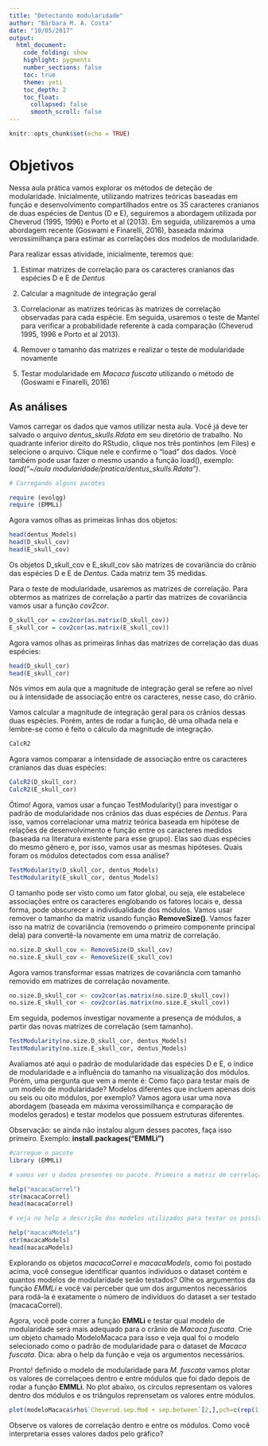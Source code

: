 ```yaml
---
title: "Detectando modularidade"
author: "Bárbara M. A. Costa"
date: "10/05/2017"
output: 
  html_document:
    code_folding: show
    highlight: pygments
    number_sections: false
    toc: true
    theme: yeti
    toc_depth: 2
    toc_float: 
      collapsed: false
      smooth_scroll: false
---
```


```r
knitr::opts_chunk$set(echo = TRUE)
```

# Objetivos

Nessa aula prática vamos explorar os métodos de deteção de modularidade. Inicialmente, utilizando matrizes teóricas baseadas em função e desenvolvimento compartilhados entre os 35 caracteres cranianos de duas espécies de Dentus (D e E), seguiremos a abordagem utilizada por Cheverud (1995, 1996) e Porto et al (2013). Em seguida, utilizaremos a uma abordagem recente (Goswami e Finarelli, 2016), baseada máxima verossimilhança para estimar as correlações dos modelos de modularidade. 

Para realizar essas atividade, inicialmente, teremos que:

1. Estimar matrizes de correlação para os caracteres cranianos das espécies D e E de *Dentus*

2. Calcular a magnitude de integração geral

3. Correlacionar as matrizes teóricas às matrizes de correlação observadas para cada espécie. Em seguida, usaremos o teste de Mantel para verificar a probabilidade referente à cada comparação (Cheverud 1995, 1996 e Porto et al 2013).

4. Remover o tamanho das matrizes e realizar o teste de modularidade novamente

5. Testar modularidade em *Macaca fuscata* utilizando o método de  (Goswami e Finarelli, 2016)


## As análises

Vamos carregar os dados que vamos utilizar nesta aula. Você já deve ter salvado o arquivo *dentus_skulls.Rdata* em seu diretório de trabalho. No quadrante inferior direito do RStudio, clique nos três pontinhos (em Files) e selecione o arquivo. Clique nele e confirme o "load" dos dados. Você também pode usar fazer o mesmo usando a função load(), exemplo: *load("~/aula modularidade/pratica/dentus_skulls.Rdata")*.

```r
# Carregando alguns pacotes 

require (evolqg)
require (EMMLi)

```

Agora vamos olhas as primeiras linhas dos objetos:

```r
head(dentus_Models)
head(D_skull_cov)
head(E_skull_cov)
```

Os objetos D_skull_cov e E_skull_cov são matrizes de covariância do crânio das espécies D e E de *Dentus*. Cada matriz tem 35 medidas.

Para o teste de modularidade, usaremos as matrizes de correlação. Para obtermos as matrizes de correlação a partir das matrizes de covariância vamos usar a função *cov2cor*.

```r
D_skull_cor = cov2cor(as.matrix(D_skull_cov))
E_skull_cor = cov2cor(as.matrix(E_skull_cov))
```

Agora vamos olhas as primeiras linhas das matrizes de correlação das duas espécies: 

```r
head(D_skull_cor)
head(E_skull_cor)
```

Nós vimos em aula que a magnitude de integração geral se refere ao nível ou à intensidade de associação entre os caracteres, nesse caso, do crânio.

Vamos calcular a magnitude de integração geral para os crânios dessas duas espécies.
Porém, antes de rodar a função, dê uma olhada nela e lembre-se como é feito o cálculo da magnitude de integração. 

```r
CalcR2
```

Agora vamos comparar a intensidade de associação entre os caracteres cranianos das duas espécies:

```r
CalcR2(D_skull_cor)
CalcR2(E_skull_cor)
```

Ótimo! Agora, vamos usar a funçao TestModularity() para investigar o padrão de modularidade nos crânios das duas espécies de *Dentus*. Para isso, vamos correlacionar uma matriz teórica baseada em hipótese de relações de desenvolvimento e função entre os caracteres medidos (baseada na literatura existente para esse grupo). Elas sao duas espécies do mesmo gênero e, por isso, vamos usar as mesmas hipóteses. Quais foram os módulos detectados com essa análise?

```r
TestModularity(D_skull_cor, dentus_Models)
TestModularity(E_skull_cor, dentus_Models)
```

O tamanho pode ser visto como um fator global, ou seja, ele estabelece associações entre os caracteres englobando os fatores locais e, dessa forma, pode obscurecer a individualidade dos módulos. Vamos usar remover o tamanho da matriz usando função **RemoveSize()**. Vamos fazer isso na matriz de covariância (removendo o primeiro componente principal dela) para convertê-la novamente em uma matriz de correlação.

```r
no.size.D_skull_cov <- RemoveSize(D_skull_cov)
no.size.E_skull_cov <- RemoveSize(E_skull_cov)
```

Agora vamos transformar essas matrizes de covariância com tamanho removido em matrizes de correlação novamente.

```r
no.size.D_skull_cor <- cov2cor(as.matrix(no.size.D_skull_cov))
no.size.E_skull_cor <- cov2cor(as.matrix(no.size.E_skull_cov))
```

Em seguida, podemos investigar novamente a presença de módulos, a partir das novas matrizes de correlação (sem tamanho).

```r
TestModularity(no.size.D_skull_cor, dentus_Models)
TestModularity(no.size.E_skull_cor, dentus_Models)
```

Avaliamos até aqui o padrão de modularidade das espécies D e E, o índice de modularidade e a influência do tamanho na visualização dos módulos. Porém, uma pergunta que vem a mente é: Como faço para testar mais de um modelo de modularidade? Modelos diferentes que incluem apenas dois ou seis ou oito módulos, por exemplo? Vamos agora usar uma nova abordagem (baseada em máxima verossimilhança e comparação de modelos gerados) e testar modelos que possuem estruturas diferentes.

Observação: se ainda não instalou algum desses pacotes, faça isso primeiro. Exemplo: **install.packages("EMMLi")**

```r
#carregue o pacote
library (EMMLi)

# vamos ver o dados presentes no pacote. Primeiro a matriz de correlação dos dados tomados do crânio de Macaca fuscata. Explore o objeto com str() e head().

help("macacaCorrel")
str(macacaCorrel)
head(macacaCorrel)

# veja no help a descrição dos modelos utilizados para testar os possíveis padrões de modularidade no crânio de Macaca fuscata. Explore o objeto.

help("macacaModels")
str(macacaModels)
head(macacaModels)
```

Explorando os objetos *macacaCorrel* e *macacaModels*, como foi postado acima, você consegue identificar quantos indivíduos o dataset contém e quantos modelos de modularidade serão testados? Olhe os argumentos da função *EMMLi* e você vai perceber que um dos argumentos necessários para rodá-la é exatamente o número de indivíduos do dataset a ser testado (macacaCorrel).

Agora, você pode correr a função **EMMLi** e testar qual modelo de modularidade será mais adequado para o crânio de *Macaca fuscata*. Crie um objeto chamado ModeloMacaca para isso e veja qual foi o modelo selecionado como o padrão de modularidade para o dataset de *Macaca fuscata*. Dica: abra o help da função e veja os argumentos necessários.


Pronto! definido o modelo de modularidade para *M. fuscata* vamos plotar os valores de correlaçoes dentro e entre módulos que foi dado depois de rodar a função **EMMLi**. No plot abaixo, os círculos representam os valores dentro dos módulos e os triângulos reprensetam os valores entre módulos.

```r
plot(modeloMacaca$rho$`Cheverud.sep.Mod + sep.between`[2,],pch=c(rep(1,5),rep(2,17)),xlim=c(1,25), xlab="Dentro e entre modulos", ylab = "Correlacoes")
```

Observe os valores de correlação dentro e entre os módulos. Como você interpretaria esses valores dados pelo gráfico? 
